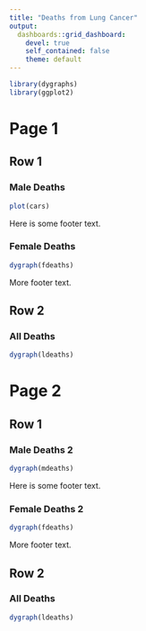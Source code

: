 ```yaml
---
title: "Deaths from Lung Cancer"
output: 
  dashboards::grid_dashboard: 
    devel: true
    self_contained: false
    theme: default
---
```


```r
library(dygraphs)
library(ggplot2)
```

# Page 1

## Row 1

### Male Deaths

```r
plot(cars)
```

Here is some footer text.

### Female Deaths

```r
dygraph(fdeaths)
```

More footer text.

## Row 2

### All Deaths

```r
dygraph(ldeaths)
```

# Page 2

## Row 1

### Male Deaths 2 {.col-md-7}

```r
dygraph(mdeaths)
```

Here is some footer text.

### Female Deaths 2 {.col-md-5}

```r
dygraph(fdeaths)
```

More footer text.

## Row 2

### All Deaths

```r
dygraph(ldeaths)
```

